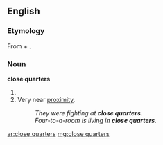 ==English==
===Etymology===
From {{term|close}} + {{term|quarters}}.

===Noun===
'''close quarters'''

# {{plural of|close quarter}}
# Very near [[proximity]].
#: ''They were fighting at '''close quarters'''.''
#: ''Four-to-a-room is living in '''close quarters'''.''

[[ar:close quarters]]
[[mg:close quarters]]